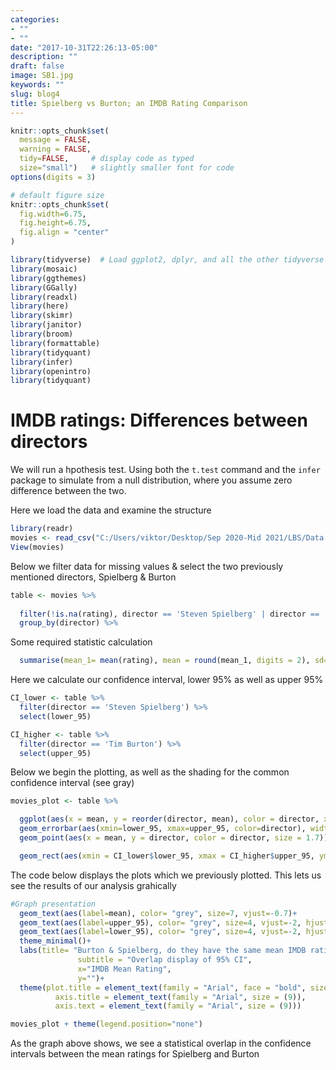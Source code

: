 ```yaml
---
categories:
- ""
- ""
date: "2017-10-31T22:26:13-05:00"
description: "" 
draft: false
image: SB1.jpg
keywords: ""
slug: blog4
title: Spielberg vs Burton; an IMDB Rating Comparison
---
```



```r
knitr::opts_chunk$set(
  message = FALSE, 
  warning = FALSE, 
  tidy=FALSE,     # display code as typed
  size="small")   # slightly smaller font for code
options(digits = 3)

# default figure size
knitr::opts_chunk$set(
  fig.width=6.75, 
  fig.height=6.75,
  fig.align = "center"
)
```


```r
library(tidyverse)  # Load ggplot2, dplyr, and all the other tidyverse packages
library(mosaic)
library(ggthemes)
library(GGally)
library(readxl)
library(here)
library(skimr)
library(janitor)
library(broom)
library(formattable)
library(tidyquant)
library(infer)
library(openintro)
library(tidyquant)
```


# IMDB ratings: Differences between directors


We will run a hpothesis test. Using both the `t.test` command and the `infer` package to simulate from a null distribution, where you assume zero difference between the two.


Here we load the data and examine the structure

```r
library(readr)
movies <- read_csv("C:/Users/viktor/Desktop/Sep 2020-Mid 2021/LBS/Data Analytics for Finance/session6-workshop3/data/movies.csv")
View(movies)
```



Below we filter data for missing values & select the two previously mentioned directors, Spielberg & Burton



```r

table <- movies %>% 
  
  filter(!is.na(rating), director == 'Steven Spielberg' | director == 'Tim Burton') %>%
  group_by(director) %>% 
```



Some required statistic calculation



```r
  summarise(mean_1= mean(rating), mean = round(mean_1, digits = 2), sd= sd(rating), t_critical=qt(.95, n() - 1), standard_error=sd(movies$rating)/sqrt(n()), lower_95_1 = mean - t_critical*(standard_error), upper_95_1 = mean + t_critical*(standard_error), lower_95= round(lower_95_1, digits = 2),upper_95= round(upper_95_1, digits = 2) )

```



Here we calculate our confidence interval, lower 95% as well as upper 95%



```r
CI_lower <- table %>% 
  filter(director == 'Steven Spielberg') %>% 
  select(lower_95)

CI_higher <- table %>% 
  filter(director == 'Tim Burton') %>% 
  select(upper_95)
```



Below we begin the plotting, as well as the shading for the common confidence interval (see gray)



```r

movies_plot <- table %>% 

  ggplot(aes(x = mean, y = reorder(director, mean), color = director, xmin = lower_95, xmax = upper_95)) +
  geom_errorbar(aes(xmin=lower_95, xmax=upper_95, color=director), width=0.1, size=1.5, scales = "free") +
  geom_point(aes(x = mean, y = director, color = director, size = 1.7))+

  geom_rect(aes(xmin = CI_lower$lower_95, xmax = CI_higher$upper_95, ymin= -Inf, ymax=Inf), alpha=0.2, colour = "transparent")+
```


  
The code below displays the plots which we previously plotted. This lets us see the results of our analysis grahically  


  
```r
#Graph presentation
  geom_text(aes(label=mean), color= "grey", size=7, vjust=-0.7)+
  geom_text(aes(label=upper_95), color= "grey", size=4, vjust=-2, hjust=-7)+
  geom_text(aes(label=lower_95), color= "grey", size=4, vjust=-2, hjust=7)+
  theme_minimal()+
  labs(title= "Burton & Spielberg, do they have the same mean IMDB rating?",
               subtitle = "Overlap display of 95% CI",
               x="IMDB Mean Rating",
               y="")+
  theme(plot.title = element_text(family = "Arial", face = "bold", size = (11)),
          axis.title = element_text(family = "Arial", size = (9)),
          axis.text = element_text(family = "Arial", size = (9)))

movies_plot + theme(legend.position="none")
```


As the graph above shows, we see a statistical overlap in the confidence intervals between the mean ratings for Spielberg and Burton



